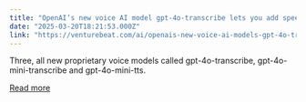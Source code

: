 ```yaml
---
title: "OpenAI’s new voice AI model gpt-4o-transcribe lets you add speech to your existing text apps in seconds"
date: "2025-03-20T18:21:53.000Z"
link: "https://venturebeat.com/ai/openais-new-voice-ai-models-gpt-4o-transcribe-let-you-add-speech-to-your-existing-text-apps-in-seconds/"
---
```


Three, all new proprietary voice models called gpt-4o-transcribe, gpt-4o-mini-transcribe and gpt-4o-mini-tts.

[Read more](https://venturebeat.com/ai/openais-new-voice-ai-models-gpt-4o-transcribe-let-you-add-speech-to-your-existing-text-apps-in-seconds/)
